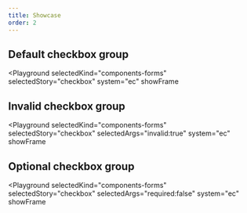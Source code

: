 ```yaml
---
title: Showcase
order: 2
---
```



## Default checkbox group

<Playground
  selectedKind="components-forms"
  selectedStory="checkbox"
  system="ec"
  showFrame
>
  <Html markup={checkboxDefault} />
</Playground>

## Invalid checkbox group

<Playground
  selectedKind="components-forms"
  selectedStory="checkbox"
  selectedArgs="invalid:true"
  system="ec"
  showFrame
>
  <Html markup={checkboxInvalid} />
</Playground>

## Optional checkbox group

<Playground
  selectedKind="components-forms"
  selectedStory="checkbox"
  selectedArgs="required:false"
  system="ec"
  showFrame
>
  <Html markup={checkboxOptional} />
</Playground>
